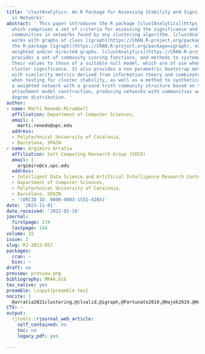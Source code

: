 ```yaml
---
title: 'clustAnalytics: An R Package for Assessing Stability and Significance of Communities
  in Networks'
abstract: ' This paper introduces the R package [clustAnalytics](https://CRAN.R-project.org/package=clustAnalytics),
  which comprises a set of criteria for assessing the significance and stability of
  communities in networks found by any clustering algorithm. [clustAnalytics](https://CRAN.R-project.org/package=clustAnalytics)
  works with graphs of class [igraph](https://CRAN.R-project.org/package=igraph) from
  the R-package [igraph](https://CRAN.R-project.org/package=igraph), extended to handle
  weighted and/or directed graphs. [clustAnalytics](https://CRAN.R-project.org/package=clustAnalytics)
  provides a set of community scoring functions, and methods to systematically compare
  their values to those of a suitable null model, which are of use when testing for
  cluster significance. It also provides a non parametric bootstrap method combined
  with similarity metrics derived from information theory and combinatorics, useful
  when testing for cluster stability, as well as a method to synthetically generate
  a weighted network with a ground truth community structure based on the preferential
  attachment model construction, producing networks with communities and scale-free
  degree distribution. '
author:
- name: Martí Renedo-Mirambell
  affiliation: Department of Computer Sciences,
  email: |
    marti.renedo@upc.edu
  address:
  - Polytechnical University of Catalonia,
  - Barcelona, SPAIN
- name: Argimiro Arratia
  affiliation: Soft Computing Research Group (SOCO)
  email: |
    argimiro@cs.upc.edu
  address:
  - Intelligent Data Science and Artificial Intelligence Research Center,
  - Department of Computer Sciences,
  - Polytechnical University of Catalonia,
  - Barcelona, SPAIN
  - '(ORCID ID: 0000-0003-1551-420X)'
date: '2023-11-01'
date_received: '2022-02-16'
journal:
  firstpage: 134
  lastpage: 144
volume: 15
issue: 2
slug: RJ-2023-057
packages:
  cran: ~
  bioc: ~
draft: no
preview: preview.png
bibliography: MRAA.bib
tex_native: yes
preamble: \input{preamble.tex}
nocite: |
  @arratia2021clustering,@clvalid,@igraph,@Fortunato2010,@Hajek2019,@Hennig2007,@sigclust,@Hubert1985,@clustcoeficient,@varinformation,@walktrap,@label_propagation,@matrix_switching_model,@bias21,@groundtruth,@Zachary
CTV: ~
output:
  rjtools::rjournal_web_article:
    self_contained: no
    toc: no
    legacy_pdf: yes

---
```

```{=latex}
\input{RJ-2023-057-src.tex}
```
